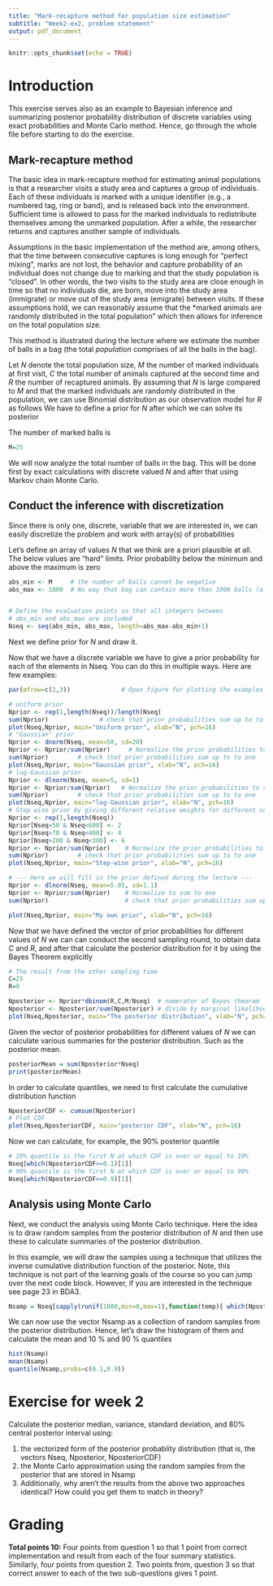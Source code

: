 ```yaml
---
title: "Mark-recapture method for population size estimation"
subtitle: "Week2-ex2, problem statement"
output: pdf_document
---
```


```r
knitr::opts_chunk$set(echo = TRUE)
```

# Introduction

This exercise serves also as an example to Bayesian inference and summarizing posterior probability distribution of discrete variables using exact probabilities and Monte Carlo method. Hence, go through the whole file before starting to do the exercise.

## Mark-recapture method

The basic idea in mark-recapture method for estimating animal populations is that a researcher visits a study area and captures a group of individuals. Each of these individuals is marked with a unique identifier (e.g., a numbered tag, ring or band), and is released back into the  environment. Sufficient time is allowed to pass for the marked individuals to redistribute themselves among the unmarked population. After a while, the researcher returns and  captures another sample of individuals. 

Assumptions in the basic implementation of the method are, among others, that the time between consecutive captures is long enough for "perfect mixing", marks are not lost, the behavior and capture probability of an individual does not change due to marking and that the study population is "closed". In other words, the two visits to the study area  are close enough in time so that no individuals die, are born, move into the study area (immigrate) or move out of the study area (emigrate) between visits. If these assumptions hold, we can reasonably assume that the *marked animals are randomly distributed in the total population" which then allows for inference on the total population size.

This method is illustrated during the lecture where we estimate the number of balls in a bag (the total *population* comprises of all the balls in the bag).

Let $N$ denote the total population size, $M$ the number of marked individuals at first visit, $C$ the total number of animals captured at the second time and $R$ the number of recaptured animals. By assuming that $N$ is large compared to $M$ and that the marked individuals are randomly distributed in the population, we can use Binomial distribution as our observation model for $R$ as follows
\begin{equation}
     p(R|C,M,N) = \mathrm{Bin}(R| C, M/N) 
\end{equation}
We have to define a prior for $N$ after which we can solve its posterior 
\begin{equation}
     p(N|M,C,R) \propto \mathrm{Bin}(R| C, M/N) p(N)
\end{equation}

The number of marked balls is 
```r
M=25
```

We will now analyze the total number of balls in the bag. This will be done first by exact calculations with discrete valued $N$ and after that using Markov chain Monte Carlo.

## Conduct the inference with discretization

Since there is only one, discrete, variable that we are interested in, we can easily discretize the problem and work with array(s) of probabilities

Let's define an array of values $N$ that we think are a priori plausible at all. The below values are "hard" limits. Prior probability below the minimum and above the maximum is zero
```r
abs_min <- M     # the number of balls cannot be negative
abs_max <- 1000  # No way that bag can contain more than 1000 balls (a subjective assumption)


# Define the evaluation points so that all integers between 
# abs_min and abs_max are included
Nseq <- seq(abs_min, abs_max, length=abs_max-abs_min+1)  
```

Next we define prior for $N$ and draw it.

Now that we have a discrete variable we have to give a prior probability for each of the elements in Nseq. You  can do this in multiple ways. Here are few examples:
```r
par(mfrow=c(2,3))              # Open figure for plotting the examples

# uniform prior
Nprior <- rep(1,length(Nseq))/length(Nseq)  
sum(Nprior)              # check that prior probabilities sum up to to one
plot(Nseq,Nprior, main="Uniform prior", xlab="N", pch=16)
# "Gaussian" prior
Nprior <- dnorm(Nseq, mean=50, sd=20)
Nprior <- Nprior/sum(Nprior)     # Normalize the prior probabilities to sum to one
sum(Nprior)        # check that prior probabilities sum up to to one
plot(Nseq,Nprior, main="Gaussian prior", xlab="N", pch=16)
# log-Gaussian prior
Nprior <- dlnorm(Nseq, mean=5, sd=1)
Nprior <- Nprior/sum(Nprior)   # Normalize the prior probabilities to sum to one
sum(Nprior)        # check that prior probabilities sum up to to one
plot(Nseq,Nprior, main="log-Gaussian prior", xlab="N", pch=16)
# Step wise prior by giving different relative weights for different values
Nprior <- rep(1,length(Nseq))  
Nprior[Nseq>50 & Nseq<600] <- 2  
Nprior[Nseq>70 & Nseq<400] <- 4  
Nprior[Nseq>200 & Nseq<300] <- 6  
Nprior <- Nprior/sum(Nprior)    # Normalize the prior probabilities to sum to one
sum(Nprior)        # check that prior probabilities sum up to to one
plot(Nseq,Nprior, main="Step-wise prior", xlab="N", pch=16)

# --- Here we will fill in the prior defined during the lecture ---
Nprior <- dlnorm(Nseq, mean=5.05, sd=1.1)
Nprior <- Nprior/sum(Nprior)    # Normalize to sum to one
sum(Nprior)                     # check that prior probabilities sum up to to one

plot(Nseq,Nprior, main="My own prior", xlab="N", pch=16)
```

Now that we have defined the vector of prior probabilities for different values of $N$ we can can conduct the second sampling round, to obtain data $C$ and $R$, and after that calculate the posterior distribution for it by using the Bayes Theorem explicitly

```r
# The result from the other sampling time
C=25
R=9

Nposterior <- Nprior*dbinom(R,C,M/Nseq)  # numerator of Bayes theorem
Nposterior <- Nposterior/sum(Nposterior) # divide by marginal likelihood
plot(Nseq,Nposterior, main="The posterior distribution", xlab="N", pch=16)
```

Given the vector of posterior probabilities for different values of $N$ we can calculate various summaries for the posterior distribution. Such as the posterior mean.
```r
posteriorMean = sum(Nposterior*Nseq)
print(posteriorMean)
```

In order to calculate quantiles, we need to first calculate the cumulative distribution function
```r
NposteriorCDF <- cumsum(Nposterior)           
# Plot CDF
plot(Nseq,NposteriorCDF, main="posterior CDF", xlab="N", pch=16)
```

Now we can calculate, for example, the 90% posterior quantile
```r
# 10% quantile is the first N at which CDF is over or equal to 10%
Nseq[which(NposteriorCDF>=0.1)[1]]
# 90% quantile is the first N at which CDF is over or equal to 90%
Nseq[which(NposteriorCDF>=0.9)[1]]
```

## Analysis using Monte Carlo

Next, we conduct the analysis using Monte Carlo technique. Here the idea is to draw random samples from the posterior distribution of $N$ and then use these to calculate summaries of the posterior distribution.

In this example, we will draw the samples using a technique that utilizes the inverse cumulative distribution function of the posterior. Note, this technique is not part of the learning goals of the course so you can jump over the next code block. However, if you are interested in the technique see page 23 in BDA3.
```r
Nsamp = Nseq[sapply(runif(1000,min=0,max=1),function(temp){ which(NposteriorCDF>=temp)[1] })]
```

We can now use the vector Nsamp as a collection of random samples from the posterior distribution. Hence, let's draw the histogram of them and calculate the mean and 10 % and 90 % quantiles

```r
hist(Nsamp)
mean(Nsamp)
quantile(Nsamp,probs=c(0.1,0.9))
```

# Exercise for week 2

Calculate the posterior median, variance, standard deviation, and 80% central posterior interval using:

1. the vectorized form of the posterior probablity distribution (that is, the vectors Nseq, Nposterior, NposteriorCDF)
2. the Monte Carlo approximation using the random samples from the posterior that are stored in Nsamp
3. Additionally, why aren't the results from the above two approaches identical? How could you get them to match in theory?


# Grading
**Total points 10:** Four points from question 1 so that 1 point from correct implementation and result from each of the four summary statistics. Similarly, four points from question 2. Two points from, question 3 so that correct answer to each of the two sub-questions gives 1 point.
